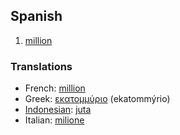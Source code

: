 ==Spanish==

# [[million]]

===Translations===

*French: [[million]]
*Greek: [[εκατομμύριο]] (ekatommýrio)
*[[Indonesian]]: [[juta]]
*Italian: [[milione]]